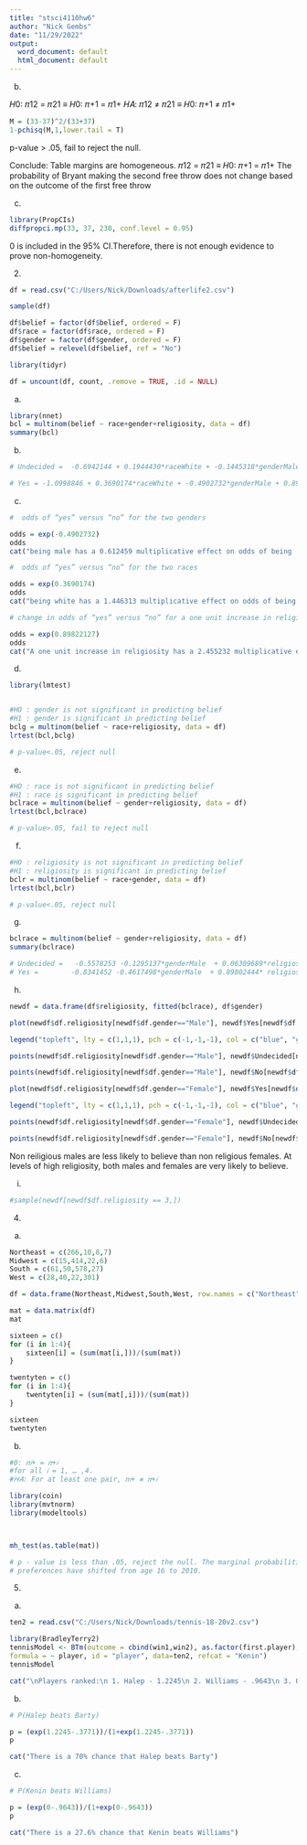 ---
title: "stsci4110hw6"
author: "Nick Gembs"
date: "11/29/2022"
output:
  word_document: default
  html_document: default
---


b.

𝐻0: 𝜋12 = 𝜋21 ≡ 𝐻0: 𝜋+1 = 𝜋1+
𝐻𝐴: 𝜋12 ≠ 𝜋21 ≡ 𝐻0: 𝜋+1 ≠ 𝜋1+
```{r}
M = (33-37)^2/(33+37)
1-pchisq(M,1,lower.tail = T)

```
p-value > .05, fail to reject the null.

Conclude: Table margins are homogeneous. 𝜋12 = 𝜋21 ≡ 𝐻0: 𝜋+1 = 𝜋1+
The probability of Bryant making the second free throw does not change based on the outcome of the first free throw


c.
```{r}
library(PropCIs)
diffpropci.mp(33, 37, 230, conf.level = 0.95) 
```
0 is included in the 95% CI.Therefore, there is not enough evidence to prove non-homogeneity.


2.

```{r}
df = read.csv("C:/Users/Nick/Downloads/afterlife2.csv")
```


```{r}
sample(df)
```


```{r}
df$belief = factor(df$belief, ordered = F)
df$race = factor(df$race, ordered = F)
df$gender = factor(df$gender, ordered = F)
df$belief = relevel(df$belief, ref = "No")
```

```{r}
library(tidyr)

df = uncount(df, count, .remove = TRUE, .id = NULL)
```

a.
```{r}
library(nnet)
bcl = multinom(belief ~ race+gender+religiosity, data = df)
summary(bcl)
```

b.
```{r}
# Undecided =  -0.6942144 + 0.1944430*raceWhite + -0.1445318*genderMale + 0.06299078*religiosity

# Yes = -1.0998846 + 0.3690174*raceWhite + -0.4902732*genderMale + 0.89822127*religiosity
```

c.
```{r}

#  odds of “yes” versus “no” for the two genders

odds = exp(-0.4902732)
odds
cat("being male has a 0.612459 multiplicative effect on odds of being 'yes' belief over 'no'\n")

#  odds of “yes” versus “no” for the two races

odds = exp(0.3690174)
odds
cat("being white has a 1.446313 multiplicative effect on odds of being 'yes' belief over 'no'\n")

# change in odds of “yes” versus “no” for a one unit increase in religiosity

odds = exp(0.89822127)
odds
cat("A one unit increase in religiosity has a 2.455232 multiplicative effect on odds of being 'yes' belief over 'no'\n")
```

d.
```{r}
library(lmtest)


#HO : gender is not significant in predicting belief
#H1 : gender is significant in predicting belief
bclg = multinom(belief ~ race+religiosity, data = df)
lrtest(bcl,bclg)

# p-value<.05, reject null
```

e.
```{r}
#HO : race is not significant in predicting belief
#H1 : race is significant in predicting belief
bclrace = multinom(belief ~ gender+religiosity, data = df)
lrtest(bcl,bclrace)

# p-value>.05, fail to reject null
```


f.
```{r}
#HO : religiosity is not significant in predicting belief
#H1 : religiosity is significant in predicting belief
bclr = multinom(belief ~ race+gender, data = df)
lrtest(bcl,bclr)

# p-value<.05, reject null
```


g.
```{r}
bclrace = multinom(belief ~ gender+religiosity, data = df)
summary(bclrace)

# Undecided =   -0.5578253 -0.1295137*genderMale  + 0.06309689*religiosity
# Yes =        -0.8341452 -0.4617498*genderMale  + 0.89802444* religiosity
```

h.
```{r}

newdf = data.frame(df$religiosity, fitted(bclrace), df$gender)

plot(newdf$df.religiosity[newdf$df.gender=="Male"], newdf$Yes[newdf$df.gender=="Male"], type = "p", col="blue", xlab = "religiosity", ylab = "Probability", xlim = c(1,5), ylim = c(0,1), main = "Males")

legend("topleft", lty = c(1,1,1), pch = c(-1,-1,-1), col = c("blue", "green", "red"), legend = c("Yes","Undecided", "No"))

points(newdf$df.religiosity[newdf$df.gender=="Male"], newdf$Undecided[newdf$df.gender=="Male"], col="green")

points(newdf$df.religiosity[newdf$df.gender=="Male"], newdf$No[newdf$df.gender=="Male"], col="red")
```



```{r}
plot(newdf$df.religiosity[newdf$df.gender=="Female"], newdf$Yes[newdf$df.gender=="Female"], type = "p", col="blue", xlab = "religiosity", ylab = "Probability", xlim = c(1,5), ylim = c(0,1), main = "Females")

legend("topleft", lty = c(1,1,1), pch = c(-1,-1,-1), col = c("blue", "green", "red"), legend = c("Yes","Undecided", "No"))

points(newdf$df.religiosity[newdf$df.gender=="Female"], newdf$Undecided[newdf$df.gender=="Female"], col="green")

points(newdf$df.religiosity[newdf$df.gender=="Female"], newdf$No[newdf$df.gender=="Female"], col="red")
```
Non reiligious males are less likely to believe than non religious females. At levels of high religiosity, both males and females are very likely to believe.


i.
```{r}
#sample(newdf[newdf$df.religiosity == 3,])
```


4.
a.
```{r}
Northeast = c(266,10,8,7)
Midwest = c(15,414,22,6)
South = c(61,50,578,27)
West = c(28,40,22,301)

df = data.frame(Northeast,Midwest,South,West, row.names = c("Northeast", "Midwest", "South", "West"))

mat = data.matrix(df)
mat

sixteen = c()
for (i in 1:4){
    sixteen[i] = (sum(mat[i,]))/(sum(mat))
}

twentyten = c()
for (i in 1:4){
    twentyten[i] = (sum(mat[,i]))/(sum(mat))
}

sixteen
twentyten
```

b.
```{r}
#0: 𝜋𝑖+ = 𝜋+𝑖
#for all 𝑖 = 1, … ,4.
#𝐻𝐴: For at least one pair, 𝜋𝑖+ ≠ 𝜋+𝑖

library(coin)
library(mvtnorm)
library(modeltools)



mh_test(as.table(mat))

# p - value is less than .05, reject the null. The marginal probabilities are not all the same. That is, region
# preferences have shifted from age 16 to 2010.
```


5.

a.
```{r}

ten2 = read.csv("C:/Users/Nick/Downloads/tennis-18-20v2.csv")

```

```{r}
library(BradleyTerry2)
tennisModel <- BTm(outcome = cbind(win1,win2), as.factor(first.player), as.factor(second.player),
formula = ~ player, id = "player", data=ten2, refcat = "Kenin")
tennisModel

cat("\nPlayers ranked:\n 1. Halep - 1.2245\n 2. Williams - .9643\n 3. Osaka - .6105\n 4. Barty - .3771\n 5. Kenin - 0(ref)")
```
b.
```{r}
# P(Halep beats Barty)

p = (exp(1.2245-.3771))/(1+exp(1.2245-.3771))
p

cat("There is a 70% chance that Halep beats Barty")
```


c.
```{r}
# P(Kenin beats Williams)

p = (exp(0-.9643))/(1+exp(0-.9643))
p

cat("There is a 27.6% chance that Kenin beats Williams")
```



